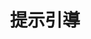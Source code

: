 ---
title: '提示引導'
icon: "square-termina"
iconType: "duotone"
description: '透過使用 提示引導（Prompt）提升對話精準度。'
---